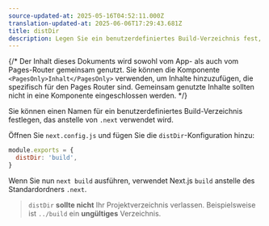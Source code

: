 ```yaml
---
source-updated-at: 2025-05-16T04:52:11.000Z
translation-updated-at: 2025-06-06T17:29:43.681Z
title: distDir
description: Legen Sie ein benutzerdefiniertes Build-Verzeichnis fest, das anstelle des Standardverzeichnisses .next verwendet wird.
---
```


{/* Der Inhalt dieses Dokuments wird sowohl vom App- als auch vom Pages-Router gemeinsam genutzt. Sie können die Komponente `<PagesOnly>Inhalt</PagesOnly>` verwenden, um Inhalte hinzuzufügen, die spezifisch für den Pages Router sind. Gemeinsam genutzte Inhalte sollten nicht in eine Komponente eingeschlossen werden. */}

Sie können einen Namen für ein benutzerdefiniertes Build-Verzeichnis festlegen, das anstelle von `.next` verwendet wird.

Öffnen Sie `next.config.js` und fügen Sie die `distDir`-Konfiguration hinzu:

```js filename="next.config.js"
module.exports = {
  distDir: 'build',
}
```

Wenn Sie nun `next build` ausführen, verwendet Next.js `build` anstelle des Standardordners `.next`.

> `distDir` **sollte nicht** Ihr Projektverzeichnis verlassen. Beispielsweise ist `../build` ein **ungültiges** Verzeichnis.